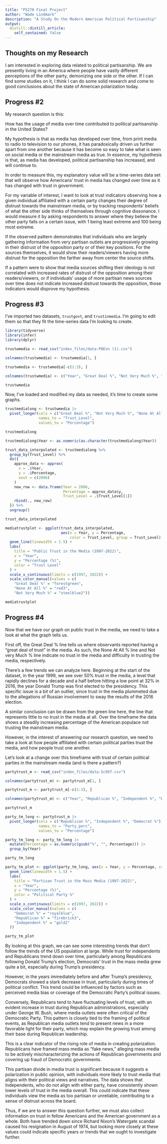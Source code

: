 ```yaml
---
title: "PS270 Final Project"
author: "Wade Lindmark"
description: "A Study On the Modern American Political Partisanship"
output:
  distill::distill_article:
    self_contained: false
---
```


## Thoughts on my Research

I am interested in exploring data related to political partisanship. We are presently living in an America where people have vastly different perceptions of the other party, demonizing one side or the other. If I can find some studies on it, I think I can do some solid research and come to good conclusions about the state of American polarization today.

## Progress #2

My research question is this:

How has the usage of media over time contributed to political partisanship in the United States?

My hypothesis is that as media has developed over time, from print media to radio to television to our phones, it has paradoxically driven us further apart from one another because it has become so easy to take what is seen on social media or the mainstream media as true. In essence, my hypothesis is that, as media has developed, political partisanship has increased, and will continue to. 

In order to measure this, my explanatory value will be a time-series data set that will observe how Americans' trust in media has changed over time as it has changed with trust in government.

For my variable of interest, I want to look at trust indicators observing how a given individual affiliated with a certain party changes their degree of distrust towards the mainstream media, or by tracking respondents' beliefs of what the other side thinks of themselves through cognitive dissonance. I would measure it by asking respondents to answer where they believe the other party falls on a certain issue, with 1 being least extreme and 100 being most extreme.

If the observed pattern demonstrates that individuals who are largely gathering information from very partisan outlets are progressively growing in their distrust of the opposition party or of their key positions. For the sources themselves, it would show their readers/viewers having more distrust for the opposition the farther away from center the source shifts.

If a pattern were to show that media sources shifting their ideology is not correlated with increased rates of distrust of the opposition among their readers/viewers, or if individuals' usage of more partisan news sources over time does not indicate increased distrust towards the opposition, those indicators would disprove my hypothesis.

## Progress #3

I've imported two datasets, `trustgovt`, and `trustinmedia`. I'm going to edit them so that they fit the time-series data I'm looking to create.

```r
library(tidyverse)
library(infer)
library(dplyr)
```

```r
trustwmedia <- read_csv("index_files/data-P8Evn (1).csv")

colnames(trustwmedia) <- trustwmedia[1, ]

trustwmedia <- trustwmedia[-c(1:3), ]

colnames(trustwmedia) <- c("Year", "Great Deal %", "Not Very Much %", "None At All %")

trustwmedia
```

Now, I've loaded and modified my data as needed, it's time to create some graphs.


```r
trustmedialong <- trustwmedia |>
  pivot_longer(cols = c("Great Deal %", "Not Very Much %", "None At All %"),
               names_to = "Trust_Level",
               values_to = "Percentage")

trustmedialong
```

```r
trustmedialong$Year <- as.numeric(as.character(trustmedialong$Year))

trust_data_interpolated <- trustmedialong %>%
  group_by(Trust_Level) %>%
  do({
    approx_data <- approx(
      x = .$Year, 
      y = .$Percentage, 
      xout = c(2006)
    )
    new_row <- data.frame(Year = 2006, 
                          Percentage = approx_data$y,
                          Trust_Level = .$Trust_Level[1])
    rbind(., new_row)
  }) %>%
  ungroup()

trust_data_interpolated
```

```r
mediatrustplot <- ggplot(trust_data_interpolated, 
                         aes(x = Year, y = Percentage, 
                             color = Trust_Level, group = Trust_Level)) +
  geom_line(linewidth = 1.5) +
  labs(
    title = "Public Trust in the Media (1997-2022)",
    x = "Year",
    y = "Percentage (%)",
    color = "Trust Level"
  ) +
  scale_x_continuous(limits = c(1997, 2022)) +
  scale_color_manual(values = c(
    "Great Deal %" = "forestgreen",
    "None At All %" = "red3",
    "Not Very Much %" = "steelblue2"))

mediatrustplot
```


## Progress #4

Now that we have our graph on public trust in the media, we need to take a look at what the graph tells us.

First off, the Great Deal % line tells us where observants reported having a "great deal of trust" in the media. As such, the None At All % line and Not very Much % line indicate no trust in the media and difficulty in trusting the media, respectively.

There's a few trends we can analyze here. Beginning at the start of the dataset, in the year 1999, we see over 50% trust in the media, a level that rapidly declines for a decade and a half before hitting a low point at 32% in 2016, the year Donald Trump was first elected to the presidency. This specific issue is a bit of an outlier, since trust in the media plummeted due to the allegations of Russian involvement to sway the results of the 2016 election.

A similar conclusion can be drawn from the green line here, the line that represents little to no trust in the media at all. Over the timeframe the data shows a steadily increasing percentage of the American populace not trusting the mainstream media.

However, in the interest of answering our research question, we need to take a look at how people affiliated with certain political parties trust the media, and how people trust one another.

Let's look at a change over this timeframe with trust of certain political parties in the mainstream media (and is there a pattern?)

```r
partytrust_m <- read_csv("index_files/data-Sc9Xf.csv")

colnames(partytrust_m) <- partytrust_m[1, ]

partytrust_m <- partytrust_m[-c(1:3), ]

colnames(partytrust_m) <- c("Year", "Republican %", "Independent %", "Democrat %")

partytrust_m
```

```r
party_tm_long <- partytrust_m |>
  pivot_longer(cols = c("Republican %", "Independent %", "Democrat %"),
               names_to = "Party_perc",
               values_to = "Percentage")

party_tm_long <- party_tm_long |>
  mutate(Percentage = as.numeric(gsub("%", "", Percentage))) |>
  group_by(Year)

party_tm_long
```

```r
party_tm_plot <- ggplot(party_tm_long, aes(x = Year, y = Percentage, color = Party_perc, group = Party_perc)) +
  geom_line(linewidth = 1.5) +
  labs(
    title = "Partisan Trust in the Mass Media (1997-2022)",
    x = "Year",
    y = "Percentage (%)",
    color = "Political Party %"
  ) +
  scale_x_continuous(limits = c(1997, 2022)) +
  scale_color_manual(values = c(
    "Democrat %" = "royalblue",
    "Republican %" = "firebrick3",
    "Independent %" = "gold2"
  ))

party_tm_plot
```

By looking at this graph, we can see some interesting trends that don't follow the trends of the US population at large. While trust for independents and Republicans trend down over time, particularly among Republicans following Donald Trump's election, Democrats' trust in the mass media grew quite a bit, especially during Trump's presidency.

However, in the years immediately before and after Trump's presidency, Democrats showed a stark decrease in trust, particularly during times of political conflict. This trend could be influenced by factors such as perceived media bias or coverage of the Democratic Party’s political issues. 

Conversely, Republicans tend to have fluctuating levels of trust, with an evident increase in trust during Republican administrations, especially under George W. Bush, where media outlets were often critical of the Democratic Party. This pattern is closely tied to the framing of political events, as Republican media outlets tend to present news in a more favorable light for their party, which may explain the growing trust among their base during Republican leadership.

This is a clear indicator of the rising role of media in creating polarization. Republicans have framed mass media as "fake news," alleging mass media to be actively mischaracterizing the actions of Republican governments and covering up fraud of Democratic governments.

This partisan divide in media trust is significant because it suggests a polarization in public opinion, with individuals more likely to trust media that aligns with their political views and narratives. The data shows that Independents, who do not align with either party, have consistently shown lower levels of trust in the media overall. This could indicate that these individuals view the media as too partisan or unreliable, contributing to a sense of distrust across the board.

Thus, if we are to answer this question further, we must also collect information on trust in fellow Americans and the American government as a whole. Both have trended down since Richard Nixon's Watergate scandal caused his resignation in August of 1974, but looking more closely at these values could indicate specific years or trends that we ought to investigate further.




















